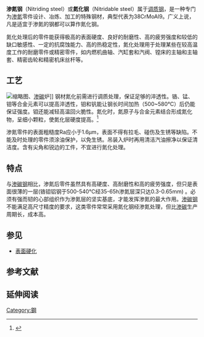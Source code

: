 {{Refimprove|time=2021-02-19T08:04:49+00:00}}
'''渗氮钢'''（Nitriding steel）或'''氮化钢'''（Nitridable steel）属于[[调质钢|调质钢]]，是一种专门为[[渗氮|渗氮]]零件设计、冶炼、加工的特殊钢材，典型代表为38CrMoAl9。广义上说，凡是适宜于渗氮的钢都可以算作氮化钢。

氮化处理后的零件能获得极高的表面硬度、良好的耐磨性、高的疲劳强度和较低的缺口敏感性、一定的抗腐蚀能力、高的热稳定性，氮化处理用于处理某些在较高温度工作的耐磨零件或精密零件，如内燃机曲轴、汽缸套和汽阀、镗床的主轴和主轴套、精密齿轮和精密机床丝杆等。
==工艺==
[[File:Computerised_Heat_Treatment_Furnance.jpg|缩略图]]、[[渗碳|渗碳]]炉]]
{{main|渗氮}}
钢材氮化前需进行调质处理，保证足够的淬透性。铬、锰、钼等合金元素可以提高淬透性，钼和钒能让钢长时间加热（500~580℃）后仍能保证强度。钼还能减轻高温回火脆性。氮化时，氮原子与合金元素结合形成氮化物，呈细小颗粒，使氮化层硬度提高。<ref>{{cite journal |author1=房双强 |coauthors=陈茂涛 |title=渗氮技术与渗氮钢应用综述 |journal=材料导报：纳米与新材料专辑 |date=2014 |issue=1 |pages=392-395}}</ref>

渗氮零件的表面粗糙度Ra应小于1.6μm，表面不得有拉毛、碰伤及生锈等缺陷。不能及时处理的零件须涂油保护，以免生锈。吊装入炉时再用清洁汽油擦净以保证清洁度。含有尖角和锐边的工件，不宜进行氮化处理。
==特点==
与[[渗碳钢|渗碳钢]]相比，渗氮后零件虽然具有高硬度、高耐磨性和高的疲劳强度，但只是表面很薄的一层(铬钼铝钢于500-540℃经35-65h渗氮层深只达0.3-0.65mm) 。必须有强而韧的心部组织作为渗氮层的坚实基底，才能发挥渗氮的最大作用。[[渗碳钢|渗碳钢]]不能满足高尺寸精度的要求，这类零件常常采用氮化钢经渗氮处理，但比[[渗碳|渗碳]]生产周期长，成本高。

==参见==
*[[表面硬化|表面硬化]]

==参考文献==
{{reflist}}
==延伸阅读==
[[Category:鋼|Category:鋼]]
{{tech-stub}}